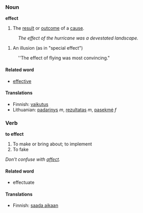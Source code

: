 ===Noun===
'''effect'''
#The [[result]] or [[outcome]] of a [[cause]].
:''The effect of the hurricane was a devestated landscape.''
#An illusion (as in "special effect")
:''The effect of flying was most convincing."

====Related word====

*[[effective]]

====Translations====

*Finnish: [[vaikutus]]
*Lithuanian: [[padarinys]] ''m'', [[rezultatas]] ''m'', [[pasekmė]] ''f''

===Verb===
'''to effect'''
#To make or bring about; to implement
#To fake

''Don't confuse with [[affect]].''

====Related word====

*effectuate

====Translations====

*Finnish: [[saada aikaan]]